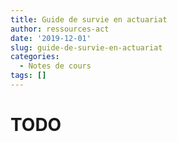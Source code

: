 ```yaml
---
title: Guide de survie en actuariat
author: ressources-act
date: '2019-12-01'
slug: guide-de-survie-en-actuariat
categories:
  - Notes de cours
tags: []
---
```


# TODO
